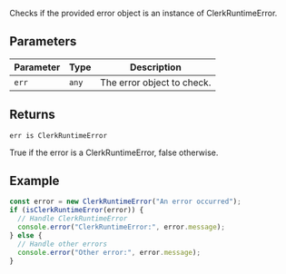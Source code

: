 Checks if the provided error object is an instance of ClerkRuntimeError.

## Parameters

| Parameter | Type  | Description                |
| --------- | ----- | -------------------------- |
| `err`     | `any` | The error object to check. |

## Returns

`err is ClerkRuntimeError`

True if the error is a ClerkRuntimeError, false otherwise.

## Example

```ts
const error = new ClerkRuntimeError("An error occurred");
if (isClerkRuntimeError(error)) {
  // Handle ClerkRuntimeError
  console.error("ClerkRuntimeError:", error.message);
} else {
  // Handle other errors
  console.error("Other error:", error.message);
}
```
